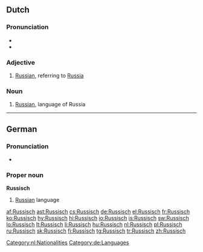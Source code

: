 {{also|russisch}}
==Dutch==

===Pronunciation===
* {{audio|Nl-Russisch.ogg|audio}}
* {{IPA|lang=nl|/'rʏ.sis/}}

===Adjective===
{{nl-adj|sup=Russischt}}

# [[Russian]], referring to [[Russia]]

===Noun===
{{nl-noun|g=n|*|*}}

# [[Russian]], language of Russia

[[Category:nl:Nationalities]]
----

==German==

===Pronunciation===
* {{audio|De-Russisch.ogg|audio}}

===Proper noun===
'''Russisch'''

# [[Russian]] language

[[Category:de:Languages]]

[[af:Russisch]]
[[ast:Russisch]]
[[cs:Russisch]]
[[de:Russisch]]
[[el:Russisch]]
[[fr:Russisch]]
[[ko:Russisch]]
[[hy:Russisch]]
[[hi:Russisch]]
[[io:Russisch]]
[[is:Russisch]]
[[sw:Russisch]]
[[lo:Russisch]]
[[lt:Russisch]]
[[li:Russisch]]
[[hu:Russisch]]
[[nl:Russisch]]
[[pl:Russisch]]
[[ru:Russisch]]
[[sk:Russisch]]
[[fi:Russisch]]
[[tg:Russisch]]
[[tr:Russisch]]
[[zh:Russisch]]